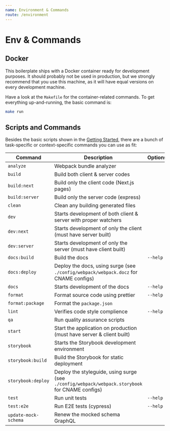 ```yaml
---
name: Environment & Commands
route: /environment
---
```



# Env & Commands

## Docker

This boilerplate ships with a Docker container ready for development purposes. It should probably not be used in production, but we strongly recommend that you use this machine, as it will have equal versions on every development machine.

Have a look at the `Makefile` for the container-related commands. To get everything up-and-running, the basic command is:

```sh
make run
```

## Scripts and Commands

Besides the basic scripts shown in the [Getting Started](/getting-started), there are a bunch of task-specific or context-specific commands you can use as fit:

| Command              | Description                                                                                     | Options  |
| -------------------- | ----------------------------------------------------------------------------------------------- | -------- |
| `analyze`            | Webpack bundle analyzer                                                                         |          |
| `build`              | Build both client & server codes                                                                |          |
| `build:next`         | Build only the client code (Next.js pages)                                                      |          |
| `build:server`       | Build only the server code (express)                                                            |          |
| `clean`              | Clean any building generated files                                                              |          |
| `dev`                | Starts development of both client & server with proper watchers                                 |          |
| `dev:next`           | Starts development of only the client (must have server built)                                  |          |
| `dev:server`         | Starts development of only the server (must have client built)                                  |          |
| `docs:build`         | Build the docs                                                                                  | `--help` |
| `docs:deploy`        | Deploy the docs, using surge (see `./config/webpack/webpack.docz` for CNAME configs)            |          |
| `docs`               | Starts development of the docs                                                                  | `--help` |
| `format`             | Format source code using prettier                                                               | `--help` |
| `format:package`     | Format the `package.json`                                                                       |          |
| `lint`               | Verifies code style complience                                                                  | `--help` |
| `qa`                 | Run quality assurance scripts                                                                   |          |
| `start`              | Start the application on production (must have server & client built)                           |          |
| `storybook`          | Starts the Storybook development environment                                                    |          |
| `storybook:build`    | Build the Storybook for static deployment                                                       |          |
| `storybook:deploy`   | Deploy the styleguide, using surge (see `./config/webpack/webpack.storybook` for CNAME configs) |          |
| `test`               | Run unit tests                                                                                  | `--help` |
| `test:e2e`           | Run E2E tests (cypress)                                                                         | `--help` |
| `update-mock-schema` | Renew the mocked schema GraphQL                                                                 |          |
